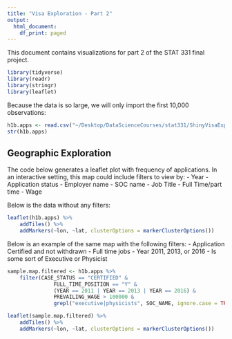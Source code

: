 ```yaml
---
title: "Visa Exploration - Part 2"
output:
  html_document:
    df_print: paged
---
```


This document contains visualizations for part 2 of the STAT 331 final project.
```r
library(tidyverse)
library(readr)
library(stringr)
library(leaflet)
```

Because the data is so large, we will only import the first 10,000 observations:
```r
h1b.apps <- read.csv("~/Desktop/DataScienceCourses/stat331/ShinyVisaExploration/h1b_kaggle.csv", nrows = 10000)
str(h1b.apps)
```


## Geographic Exploration

The code below generates a leaflet plot with frequency of applications. In an interactive setting, this map could include filters to view by:
- Year
- Application status
- Employer name
- SOC name
- Job Title
- Full Time/part time
- Wage

Below is the data without any filters:
```r
leaflet(h1b.apps) %>% 
    addTiles() %>%
    addMarkers(~lon, ~lat, clusterOptions = markerClusterOptions())
```

Below is an example of the same map with the following filters:
- Application Certified and not withdrawn
- Full time jobs
- Year 2011, 2013, or 2016
- Is some sort of Executive or Physicist

```r
sample.map.filtered <- h1b.apps %>%
    filter(CASE_STATUS == "CERTIFIED" &
               FULL_TIME_POSITION == "Y" & 
               (YEAR == 2011 | YEAR == 2013 | YEAR == 2016) & 
               PREVAILING_WAGE > 100000 & 
               grepl("executive|physicists", SOC_NAME, ignore.case = TRUE))

leaflet(sample.map.filtered) %>% 
    addTiles() %>%
    addMarkers(~lon, ~lat, clusterOptions = markerClusterOptions())
```


